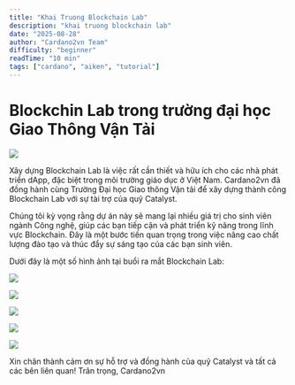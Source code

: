 ```yaml
---
title: "Khai Truong Blockchain Lab"
description: "khai truong blockchain lab"
date: "2025-08-28"
author: "Cardano2vn Team"
difficulty: "beginner"
readTime: "10 min"
tags: ["cardano", "aiken", "tutorial"]
---
```



Blockchin Lab trong trường đại học Giao Thông Vận Tải
==========================

![](./img/Lab4.jpg)


Xây dựng Blockchain Lab là việc rất cần thiết và hữu ích cho các nhà phát triển dApp, đặc biệt trong môi trường giáo dục ở Việt Nam. Cardano2vn đã đồng hành cùng Trường Đại học Giao thông Vận tải để xây dựng thành công Blockchain Lab với sự tài trợ của quỹ Catalyst.

Chúng tôi kỳ vọng rằng dự án này sẽ mang lại nhiều giá trị cho sinh viên ngành Công nghệ, giúp các bạn tiếp cận và phát triển kỹ năng trong lĩnh vực Blockchain. Đây là một bước tiến quan trọng trong việc nâng cao chất lượng đào tạo và thúc đẩy sự sáng tạo của các bạn sinh viên.

Dưới đây là một số hình ảnh tại buổi ra mắt Blockchain Lab:

![](./img/Lab1.jpg)

![](./img/Lab2.jpg)

![](./img/Lab3.jpg)

![](./img/Lab5.jpg)

![](./img/Lab6.jpg)


Xin chân thành cảm ơn sự hỗ trợ và đồng hành của quỹ Catalyst và tất cả các bên liên quan!
Trân trọng,
Cardano2vn



